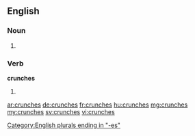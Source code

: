 ==English==

===Noun===
{{head|en}}

# {{plural of|crunch}}

===Verb===
'''crunches'''
# {{en-third-person singular of|crunch}}

[[Category:English plurals ending in "-es"]]

[[ar:crunches]]
[[de:crunches]]
[[fr:crunches]]
[[hu:crunches]]
[[mg:crunches]]
[[my:crunches]]
[[sv:crunches]]
[[vi:crunches]]